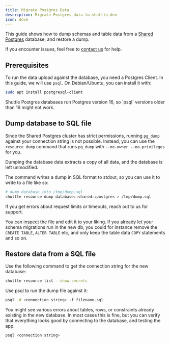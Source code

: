 ```yaml
---
title: Migrate Postgres Data
description: Migrate Postgres data to shuttle.dev
icon: dove
---
```


This guide shows how to dump schemas and table data from a [Shared Postgres](/resources/shuttle-shared-db) database, and restore a dump.

If you encounter issues, feel free to [contact us](/support/support) for help.

## Prerequisites

To run the data upload against the database, you need a Postgres Client.
In this guide, we will use `psql`.
On Debian/Ubuntu, you can install it with:

```sh
sudo apt install postgresql-client
```

<Warning>
Shuttle Postgres databases run Postgres version 16, so `psql` versions older than 16 might not work.
</Warning>

## Dump database to SQL file

Since the Shared Postgres cluster has strict permissions, running `pg_dump` against your connection string is not possible.
Instead, you can use the `resource dump` command that runs `pg_dump` with `--no-owner --no-privileges` for you.

<Note>
Dumping the database data extracts a copy of all data, and the database is left unmodified.
</Note>

The command writes a dump in SQL format to stdout, so you can use it to write to a file like so:

```sh
# dump database into /tmp/dump.sql
shuttle resource dump database::shared::postgres > /tmp/dump.sql
```

<Note>
If you get errors about request limits or timeouts, reach out to us for support.
</Note>

You can inspect the file and edit it to your liking.
If you already let your schema migrations run in the new db, you could for instance remove the `CREATE TABLE`, `ALTER TABLE` etc, and only keep the table data `COPY` statements and so on.

## Restore data from a SQL file

Use the following command to get the connection string for the new database:

```sh
shuttle resource list --show-secrets
```

Use psql to run the dump file against it:

```sh
psql -d <connection string> -f filename.sql
```

You might see various errors about tables, rows, or constraints already existing in the new database.
In most cases this is fine, but you can verify that everything looks good by connecting to the database, and testing the app.

```sh
psql <connection string>
```
